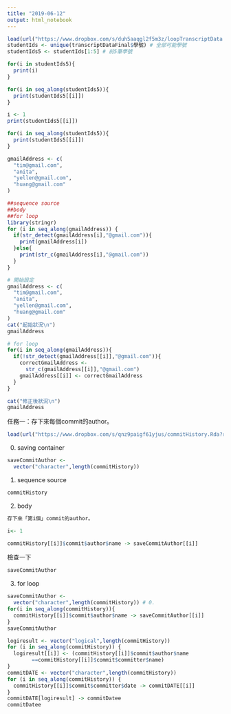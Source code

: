 ```yaml
---
title: "2019-06-12"
output: html_notebook
---
```


```r
load(url("https://www.dropbox.com/s/duh5aaqgl2f5m3z/loopTranscriptData.Rda?raw=1"))
studentIds <- unique(transcriptDataFinal$學號) # 全部可能學號
studentIds5 <- studentIds[1:5] # 前5筆學號
```
```r
for(i in studentIds5){ 
  print(i) 
}
```


```r
for(i in seq_along(studentIds5)){
  print(studentIds5[[i]])
}
```
```r
i <- 1
print(studentIds5[[i]])
```

```r
for(i in seq_along(studentIds5)){
  print(studentIds5[[i]])
}
```
```r
gmailAddress <- c(
  "tim@gmail.com",
  "anita",
  "yellen@gmail.com",
  "huang@gmail.com"
)
```
```r
##sequence source
##body
##for loop
library(stringr)
for (i in seq_along(gmailAddress)) {
  if(str_detect(gmailAddress[i],"@gmail.com")){
    print(gmailAddress[i])
  }else{
    print(str_c(gmailAddress[i],"@gmail.com"))
  }
}
```
```r
# 開始設定
gmailAddress <- c(
  "tim@gmail.com",
  "anita",
  "yellen@gmail.com",
  "huang@gmail.com"
)
cat("起始狀況\n")
gmailAddress

# for loop
for(i in seq_along(gmailAddress)){
  if(!str_detect(gmailAddress[[i]],"@gmail.com")){
    correctGmailAddress <-
      str_c(gmailAddress[[i]],"@gmail.com")
    gmailAddress[[i]] <- correctGmailAddress
  }
}

cat("修正後狀況\n")
gmailAddress
```

任務一：存下來每個commit的author。

```r

load(url("https://www.dropbox.com/s/qnz9paigf61yjus/commitHistory.Rda?raw=1"))
```

0. saving container
```r
saveCommitAuthor <-
  vector("character",length(commitHistory))
```

1. sequence source
```r
commitHistory
```
2. body
```r
存下來「第i個」commit的author。

i<- 1

commitHistory[[i]]$commit$author$name -> saveCommitAuthor[[i]]
```
檢查一下
```r
saveCommitAuthor
```
3. for loop
```r
saveCommitAuthor <-
  vector("character",length(commitHistory)) # 0.
for(i in seq_along(commitHistory)){
  commitHistory[[i]]$commit$author$name -> saveCommitAuthor[[i]]
}
saveCommitAuthor
```

```r
logiresult <- vector("logical",length(commitHistory))
for (i in seq_along(commitHistory)) {
  logiresult[[i]] <- (commitHistory[[i]]$commit$author$name
        ==commitHistory[[i]]$commit$committer$name)
}
commitDATE <- vector("character",length(commitHistory))
for (i in seq_along(commitHistory)) {
  commitHistory[[i]]$commit$committer$date -> commitDATE[[i]]
}
commitDATE[logiresult] -> commitDatee
commitDatee
```

